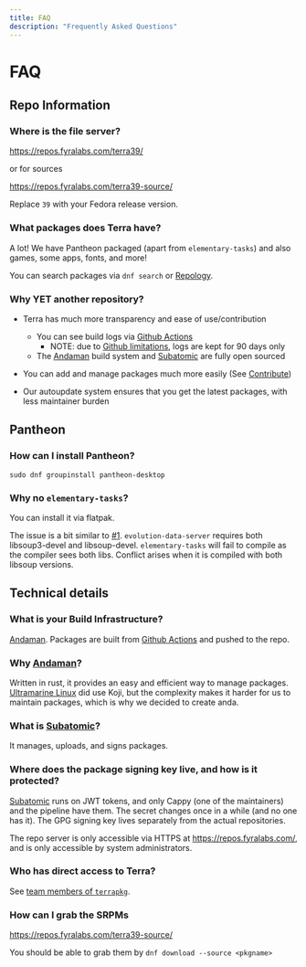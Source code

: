 ```yaml
---
title: FAQ
description: "Frequently Asked Questions"
---
```


# FAQ

## Repo Information

### Where is the file server?

https://repos.fyralabs.com/terra39/

or for sources

https://repos.fyralabs.com/terra39-source/

Replace `39` with your Fedora release version.

### What packages does Terra have?

A lot! We have Pantheon packaged (apart from `elementary-tasks`)
and also games, some apps, fonts, and more!

You can search packages via `dnf search` or [Repology].

### Why YET another repository?

- Terra has much more transparency and ease of use/contribution

  - You can see build logs via [Github Actions]
    - NOTE: due to [Github limitations](https://docs.github.com/en/actions/learn-github-actions/usage-limits-billing-and-administration#artifact-and-log-retention-policy), logs are kept for 90 days only
  - The [Andaman] build system and [Subatomic] are fully open sourced

- You can add and manage packages much more easily (See [Contribute](contributing))
- Our autoupdate system ensures that you get the latest packages, with less maintainer burden

## Pantheon

### How can I install Pantheon?

`sudo dnf groupinstall pantheon-desktop`

### Why no `elementary-tasks`?

You can install it via flatpak.

The issue is a bit similar to [#1](../issues/1).
`evolution-data-server` requires both libsoup3-devel and libsoup-devel.
`elementary-tasks` will fail to compile as the compiler sees both libs.
Conflict arises when it is compiled with both libsoup versions.

## Technical details

### What is your Build Infrastructure?

[Andaman]. Packages are built from [Github Actions] and pushed to the repo.

### Why [Andaman]?

Written in rust, it provides an easy and efficient way to manage packages. [Ultramarine Linux] did use Koji, but the complexity makes it harder for us to maintain packages, which is why we decided to create anda.

### What is [Subatomic]?

It manages, uploads, and signs packages.

### Where does the package signing key live, and how is it protected?

[Subatomic] runs on JWT tokens, and only Cappy (one of the maintainers) and the pipeline have them. The secret changes once in a while (and no one has it). The GPG signing key lives separately from the actual repositories.

The repo server is only accessible via HTTPS at https://repos.fyralabs.com/, and is only accessible by system administrators.

### Who has direct access to Terra?

See [team members of `terrapkg`](https://github.com/orgs/terrapkg/people).

### How can I grab the SRPMs

https://repos.fyralabs.com/terra39-source/

You should be able to grab them by `dnf download --source <pkgname>`

[repology]: https://repology.org/repository/terra_39
[github actions]: https://github.com/terrapkg/packages/actions
[andaman]: https://github.com/FyraLabs/anda
[subatomic]: https://github.com/FyraLabs/subatomic
[ultramarine linux]: https://ultramarine-linux.org
